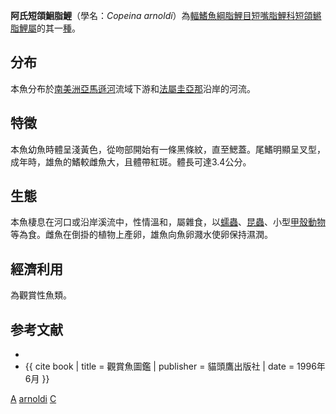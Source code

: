 {{Orphan|time=2016-12-21T11:07:24+00:00}}
{{Speciesbox
| name = 阿氏短頜鮰脂鯉
| image=Copella_arnoldi.jpg
| status = NE
| genus = Copeina
| species = arnoldi 
| authority = {{le|查爾斯·塔特·里根|Charles Tate Regan|Regan}}, 1912
| synonyms = *''Copeina arnoldi''<br /><small>Regan, 1912</small>
}}
'''阿氏短頜鮰脂鯉'''（學名：''Copeina arnoldi''）為[[輻鰭魚綱|輻鰭魚綱]][[脂鯉目|脂鯉目]][[短嘴脂鯉科|短嘴脂鯉科]][[短頜鱂脂鯉屬|短頜鱂脂鯉屬]]的其一[[種|種]]。

==分布==
本魚分布於[[南美洲|南美洲]][[亞馬遜河|亞馬遜河]]流域下游和[[法屬圭亞那|法屬圭亞那]]沿岸的河流。

==特徵==
本魚幼魚時體呈淺黃色，從吻部開始有一條黑條紋，直至鰓蓋。尾鰭明顯呈叉型，成年時，雄魚的鰭較雌魚大，且體帶紅斑。體長可達3.4公分。

==生態==
本魚棲息在河口或沿岸溪流中，性情溫和，屬雜食，以[[蠕蟲|蠕蟲]]、[[昆蟲|昆蟲]]、小型[[甲殼動物|甲殼動物]]等為食。雌魚在倒掛的植物上產卵，雄魚向魚卵濺水使卵保持濕潤。

==經濟利用==
為觀賞性魚類。

==参考文献==
{{refbegin}}
*{{FishBase_species|genus=Copeina|species=arnoldi|year=2011|month=12}}
*{{ cite book | title = 觀賞魚圖鑑 | publisher = 貓頭鷹出版社 | date = 1996年6月 }}
{{refend}}
{{Taxonbar|from=Q841996}}

[[Category:觀賞魚|A]]
[[Category:短頜鱂脂鯉屬|arnoldi]]
[[Category:1912年描述的魚類|C]]